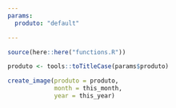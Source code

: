 ```yaml
---
params:
  produto: "default"

---
```

  
```r
source(here::here("functions.R"))
```

```r
produto <- tools::toTitleCase(params$produto)
```


```r

create_image(produto = produto,
             month = this_month,
             year = this_year)
```